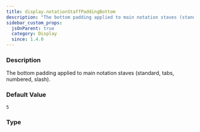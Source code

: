 ```yaml
---
title: display.notationStaffPaddingBottom
description: "The bottom padding applied to main notation staves (standard, tabs, numbered, slash)."
sidebar_custom_props:
  jsOnParent: true
  category: Display
  since: 1.4.0
---
```




<SettingsHeader />

### Description
The bottom padding applied to main notation staves (standard, tabs, numbered, slash).


### Default Value

`5`

### Type

<CodeBadge type="js" name="number" /><CodeBadge type="net" name="double" /><CodeBadge type="android" name="Double" />